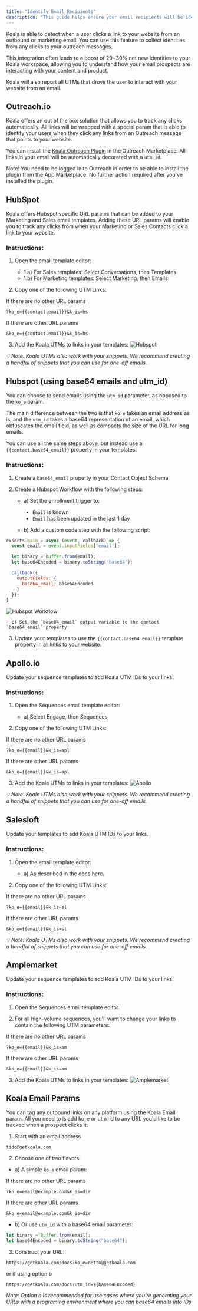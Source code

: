 ```yaml
---
title: "Identify Email Recipients"
description: "This guide helps ensure your email recipients will be identified in Koala"
---
```


Koala is able to detect when a user clicks a link to your website from an outbound or marketing email.
You can use this feature to collect identities from any clicks to your outreach messages.

This integration often leads to a boost of 20~30% net new identities to your Koala workspace, allowing you to
understand how your email prospects are interacting with your content and product.

Koala will also report all UTMs that drove the user to interact with your website from an email.

## Outreach.io

Koala offers an out of the box solution that allows you to track any clicks automatically. All links will be wrapped with a special param that is able to identify
your users when they click any links from an Outreach message that points to your website.

You can install the [Koala Outreach Plugin](https://marketplace.outreach.io/apps/koala-id-links?store=unlisted) in the Outreach Marketplace. All links in your email will be automatically decorated with a `utm_id`.

Note: You need to be logged in to Outreach in order to be able to install the plugin from the App Marketplace. No further action required after you've installed the plugin.

## HubSpot

Koala offers Hubspot specific URL params that can be added to your Marketing and Sales email templates.
Adding these URL params will enable you to track any clicks from when your Marketing or Sales Contacts click a link to your website.

### Instructions:
1. Open the email template editor:

    - 1.a) For Sales templates: Select Conversations, then Templates
    - 1.b) For Marketing templates: Select Marketing, then Emails

2. Copy one of the following UTM Links:

If there are no other URL params
```
?ko_e={{contact.email}}&k_is=hs
```

If there are other URL params
```
&ko_e={{contact.email}}&k_is=hs
```

3. Add the Koala UTMs to links in your templates:
![Hubspot](https://app.getkoala.com/images/koala_utms/hubspot.jpeg)

*💡 Note: Koala UTMs also work with your snippets. We recommend creating a handful of snippets that you can use for one-off emails.*

## Hubspot (using base64 emails and utm_id)
You can choose to send emails using the `utm_id` parameter, as opposed to the `ko_e` param.

The main difference between the two is that `ko_e` takes an email address as is, and the `utm_id` takes a base64 representation of an email, which obfuscates
the email field, as well as compacts the size of the URL for long emails.

You can use all the same steps above, but instead use a `{{contact.base64_email}}` property in your templates.

### Instructions:
1. Create a `base64_email` property in your Contact Object Schema

2. Create a Hubspot Workflow with the following steps:
    - a) Set the enrollment trigger to:
        - `Email` is known
        - `Email` has been updated in the last 1 day

    - b) Add a custom code step with the following script:
```javascript
exports.main = async (event, callback) => {
  const email = event.inputFields['email'];

  let binary = Buffer.from(email);
  let base64Encoded = binary.toString("base64");

  callback({
    outputFields: {
      base64_email: base64Encoded
    }
  });
}
```

![Hubspot Workflow](/images/identity-layer/hubspot-workflow.jpg)

    - c) Set the `base64_email` output variable to the contact `base64_email` property

3. Update your templates to use the `{{contact.base64_email}}` template property in all links to your website.


## Apollo.io
Update your sequence templates to add Koala UTM IDs to your links.

### Instructions:
1. Open the Sequences email template editor:
    - a) Select Engage, then Sequences

2. Copy one of the following UTM Links:

If there are no other URL params
```
?ko_e={{email}}&k_is=apl
```

If there are other URL params
```
&ko_e={{email}}&k_is=apl
```

3. Add the Koala UTMs to links in your templates:
![Apollo](https://app.getkoala.com/images/koala_utms/apollo.jpg)

*💡 Note: Koala UTMs also work with your snippets. We recommend creating a handful of snippets that you can use for one-off emails.*


## Salesloft
Update your templates to add Koala UTM IDs to your links.

### Instructions:
1. Open the email template editor:
    - a) As described in the docs here.

2. Copy one of the following UTM Links:

If there are no other URL params
```
?ko_e={{email}}&k_is=sl
```

If there are other URL params
```
&ko_e={{email}}&k_is=sl
```

*💡 Note: Koala UTMs also work with your snippets. We recommend creating a handful of snippets that you can use for one-off emails.*


## Amplemarket
Update your sequence templates to add Koala UTM IDs to your links.

### Instructions:
1. Open the Sequences email template editor.

2. For all high-volume sequences, you'll want to change your links to contain the following UTM parameters:

If there are no other URL params
```
?ko_e={{email}}&k_is=am
```

If there are other URL params
```
&ko_e={{email}}&k_is=am
```

3. Add the Koala UTMs to links in your templates:
![Amplemarket](/images/koala_utms/amplemarket.png)

## Koala Email Params

You can tag any outbound links on any platform using the Koala Email param. All you need to is add ko_e or utm_id to any URL you'd like to be tracked when a prospect clicks it:

1. Start with an email address

```
tido@getkoala.com
```

2. Choose one of two flavors:

- a) A simple `ko_e` email param:

If there are no other URL params
```
?ko_e=email@example.com&k_is=dir
```

If there are other URL params
```
&ko_e=email@example.com&k_is=dir
```

- b) Or use `utm_id` with a base64 email parameter:
```javascript
let binary = Buffer.from(email);
let base64Encoded = binary.toString("base64");
```

3. Construct your URL:
```
https://getkoala.com/docs?ko_e=netto@getkoala.com
```

or if using option b

```
https://getkoala.com/docs?utm_id=${base64Encoded}
```

*Note: Option b is recommended for use cases where you're generating your URLs with a programing environment where you can base64 emails into IDs*

